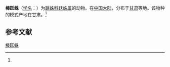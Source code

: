 {{Speciesbox
| name = 棒跃蛛
| status = 
| status_system = 
| image = 
| genus = Sitticus
| species = clavator
| authority = (Schenkel, 1937)<ref name='id14871'>{{cite web| url =http://www.bioinfo.cn/db05/BjdwSpecies.php?action=view&id=14871| title =棒跃蛛| work =《中国动物物种编目数据库》| publisher =中国科学院微生物研究所| author =中国科学院动物研究所| accessdate =2009-04-28| deadurl =yes| archiveurl =https://web.archive.org/web/20160305040528/http://www.bioinfo.cn/db05/BjdwSpecies.php?action=view&id=14871| archivedate =2016-03-05}}</ref>
}}

'''棒跃蛛'''（[[学名|学名]]：{{lang|la|''Sitticus clavator''}}）为[[跳蛛科|跳蛛科]][[跃蛛属|跃蛛属]]的动物。在[[中国大陆|中国大陆]]，分布于[[甘肃|甘肃]]等地。该物种的模式产地在甘肃。<ref name='id14871'/>

== 参考文献 ==
{{reflist}}

{{Wikispecies|Sitticus clavator}}
{{Taxonbar|from=Q2468542}}

[[Category:跃蛛属|棒跃蛛]]


{{蜘蛛小作品}}